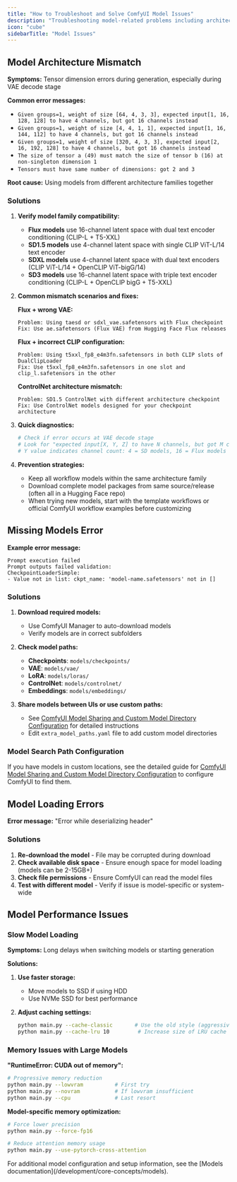 ```yaml
---
title: "How to Troubleshoot and Solve ComfyUI Model Issues"
description: "Troubleshooting model-related problems including architecture mismatches, missing models, and loading errors"
icon: "cube"
sidebarTitle: "Model Issues"
---
```


## Model Architecture Mismatch

**Symptoms:** Tensor dimension errors during generation, especially during VAE decode stage

**Common error messages:**
- `Given groups=1, weight of size [64, 4, 3, 3], expected input[1, 16, 128, 128] to have 4 channels, but got 16 channels instead`
- `Given groups=1, weight of size [4, 4, 1, 1], expected input[1, 16, 144, 112] to have 4 channels, but got 16 channels instead`
- `Given groups=1, weight of size [320, 4, 3, 3], expected input[2, 16, 192, 128] to have 4 channels, but got 16 channels instead`
- `The size of tensor a (49) must match the size of tensor b (16) at non-singleton dimension 1`
- `Tensors must have same number of dimensions: got 2 and 3`

**Root cause:** Using models from different architecture families together

### Solutions

1. **Verify model family compatibility:**
   - **Flux models** use 16-channel latent space with dual text encoder conditioning (CLIP-L + T5-XXL)
   - **SD1.5 models** use 4-channel latent space with single CLIP ViT-L/14 text encoder
   - **SDXL models** use 4-channel latent space with dual text encoders (CLIP ViT-L/14 + OpenCLIP ViT-bigG/14)
   - **SD3 models** use 16-channel latent space with triple text encoder conditioning (CLIP-L + OpenCLIP bigG + T5-XXL)

2. **Common mismatch scenarios and fixes:**

   **Flux + wrong VAE:**
   ```
   Problem: Using taesd or sdxl_vae.safetensors with Flux checkpoint
   Fix: Use ae.safetensors (Flux VAE) from Hugging Face Flux releases
   ```

   **Flux + incorrect CLIP configuration:**
   ```
   Problem: Using t5xxl_fp8_e4m3fn.safetensors in both CLIP slots of DualClipLoader
   Fix: Use t5xxl_fp8_e4m3fn.safetensors in one slot and clip_l.safetensors in the other
   ```

   **ControlNet architecture mismatch:**
   ```
   Problem: SD1.5 ControlNet with different architecture checkpoint
   Fix: Use ControlNet models designed for your checkpoint architecture
   ```

3. **Quick diagnostics:**
   ```bash
   # Check if error occurs at VAE decode stage
   # Look for "expected input[X, Y, Z] to have N channels, but got M channels"
   # Y value indicates channel count: 4 = SD models, 16 = Flux models
   ```

4. **Prevention strategies:**
   - Keep all workflow models within the same architecture family
   - Download complete model packages from same source/release (often all in a Hugging Face repo)
   - When trying new models, start with the template workflows or official ComfyUI workflow examples before customizing

## Missing Models Error

**Example error message:** 
```
Prompt execution failed
Prompt outputs failed validation:
CheckpointLoaderSimple:
- Value not in list: ckpt_name: 'model-name.safetensors' not in []
```

### Solutions

1. **Download required models:**
   - Use ComfyUI Manager to auto-download models
   - Verify models are in correct subfolders

2. **Check model paths:**
   - **Checkpoints**: `models/checkpoints/`
   - **VAE**: `models/vae/`
   - **LoRA**: `models/loras/`
   - **ControlNet**: `models/controlnet/`
   - **Embeddings**: `models/embeddings/`

3. **Share models between UIs or use custom paths:**
   - See [ComfyUI Model Sharing and Custom Model Directory Configuration](/installation/comfyui_portable_windows#2-comfyui-model-sharing-and-custom-model-directory-configuration) for detailed instructions
   - Edit `extra_model_paths.yaml` file to add custom model directories

### Model Search Path Configuration

If you have models in custom locations, see the detailed guide for [ComfyUI Model Sharing and Custom Model Directory Configuration](/installation/comfyui_portable_windows#2-comfyui-model-sharing-and-custom-model-directory-configuration) to configure ComfyUI to find them.

## Model Loading Errors

**Error message:** "Error while deserializing header"

### Solutions

1. **Re-download the model** - File may be corrupted during download
2. **Check available disk space** - Ensure enough space for model loading (models can be 2-15GB+)
3. **Check file permissions** - Ensure ComfyUI can read the model files
4. **Test with different model** - Verify if issue is model-specific or system-wide

## Model Performance Issues

### Slow Model Loading

**Symptoms:** Long delays when switching models or starting generation

**Solutions:**
1. **Use faster storage:**
   - Move models to SSD if using HDD
   - Use NVMe SSD for best performance

2. **Adjust caching settings:**
   ```bash
   python main.py --cache-classic       # Use the old style (aggressive) caching. 
   python main.py --cache-lru 10         # Increase size of LRU cache
   ```

### Memory Issues with Large Models

**"RuntimeError: CUDA out of memory":**

```bash
# Progressive memory reduction
python main.py --lowvram          # First try
python main.py --novram           # If lowvram insufficient  
python main.py --cpu              # Last resort
```

**Model-specific memory optimization:**
```bash
# Force lower precision
python main.py --force-fp16

# Reduce attention memory usage
python main.py --use-pytorch-cross-attention
```

<Note>
For additional model configuration and setup information, see the [Models documentation](/development/core-concepts/models).
</Note>